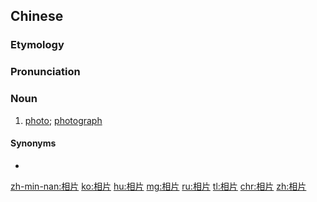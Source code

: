 ==Chinese==
{{zh-forms}}

===Etymology===
{{rfe|lang=zh}}

===Pronunciation===
{{zh-pron
|m=xiàngpiàn,xiàngpiān,2nb=common variant
|c=soeng3 pin3-2
|h=pfs=siong-phién
|mn=siàng-phìⁿ/siòng-phìⁿ
|cat=n
}}

===Noun===
{{zh-noun|mw=張}}

# {{lb|zh|colloquial}} [[photo]]; [[photograph]]

====Synonyms====
* {{zh-l|照片}}

[[zh-min-nan:相片]]
[[ko:相片]]
[[hu:相片]]
[[mg:相片]]
[[ru:相片]]
[[tl:相片]]
[[chr:相片]]
[[zh:相片]]